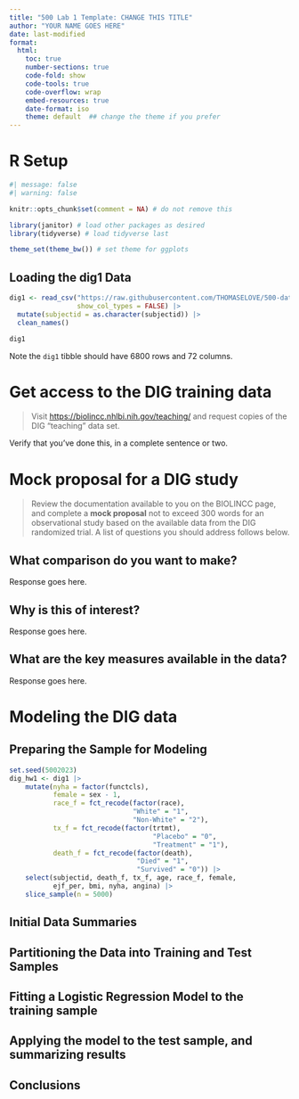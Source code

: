 ---
title: "500 Lab 1 Template: CHANGE THIS TITLE"
author: "YOUR NAME GOES HERE"
date: last-modified
format: 
  html:
    toc: true
    number-sections: true
    code-fold: show
    code-tools: true
    code-overflow: wrap
    embed-resources: true
    date-format: iso
    theme: default  ## change the theme if you prefer
---

# R Setup {.unnumbered}

```{r}
#| message: false
#| warning: false

knitr::opts_chunk$set(comment = NA) # do not remove this

library(janitor) # load other packages as desired
library(tidyverse) # load tidyverse last

theme_set(theme_bw()) # set theme for ggplots
```

## Loading the dig1 Data {.unnumbered}

```{r}
dig1 <- read_csv("https://raw.githubusercontent.com/THOMASELOVE/500-data/master/data/dig1.csv",
                 show_col_types = FALSE) |>
  mutate(subjectid = as.character(subjectid)) |>
  clean_names()

dig1
```

Note the `dig1` tibble should have 6800 rows and 72 columns.

# Get access to the DIG training data

> Visit <https://biolincc.nhlbi.nih.gov/teaching/> and request copies of the DIG "teaching" data set.

Verify that you've done this, in a complete sentence or two.

# Mock proposal for a DIG study

> Review the documentation available to you on the BIOLINCC page, and complete a **mock proposal** not to exceed 300 words for an observational study based on the available data from the DIG randomized trial. A list of questions you should address follows below. 

## What comparison do you want to make?

Response goes here.

## Why is this of interest?

Response goes here.

## What are the key measures available in the data?

Response goes here.

# Modeling the DIG data

## Preparing the Sample for Modeling

```{r}
set.seed(5002023)
dig_hw1 <- dig1 |>
    mutate(nyha = factor(functcls),
           female = sex - 1,
           race_f = fct_recode(factor(race), 
                               "White" = "1",
                               "Non-White" = "2"),
           tx_f = fct_recode(factor(trtmt), 
                                    "Placebo" = "0",
                                    "Treatment" = "1"),
           death_f = fct_recode(factor(death),
                                "Died" = "1",
                                "Survived" = "0")) |>
    select(subjectid, death_f, tx_f, age, race_f, female,
           ejf_per, bmi, nyha, angina) |>
    slice_sample(n = 5000)
```

## Initial Data Summaries

## Partitioning the Data into Training and Test Samples

## Fitting a Logistic Regression Model to the training sample

## Applying the model to the test sample, and summarizing results

## Conclusions





